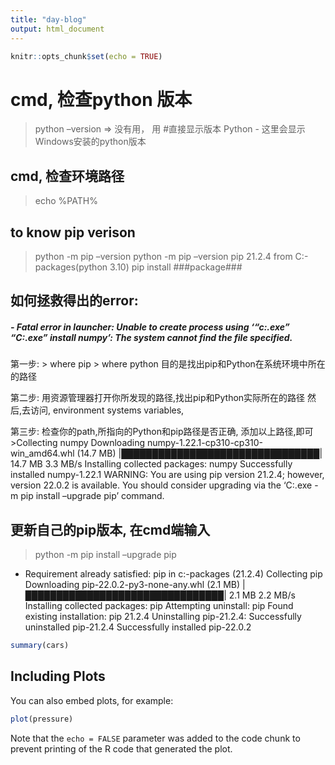 ```yaml
---
title: "day-blog"
output: html_document
---
```


```r
knitr::opts_chunk$set(echo = TRUE)
```
# cmd, 检查python 版本
> python --version  => 没有用， 用
 #直接显示版本
> Python 
- 这里会显示Windows安装的python版本

## cmd, 检查环境路径
> echo %PATH%

## to know pip verison
> python -m pip --version
python -m pip --version
pip 21.2.4 from C:\Users\Public\lib\site-packages\pip (python 3.10)
> pip install ###package### 

## 如何拯救得出的error:
##### - Fatal error in launcher: Unable to create process using '"c:\python37\python.exe"  "C:\Python37\Scripts\pip.exe" install numpy': The system cannot find the file specified.

第一步:
> where pip
> where python
目的是找出pip和Python在系统环境中所在的路径

第二步:
用资源管理器打开你所发现的路径,找出pip和Python实际所在的路径
然后,去访问, environment systems variables,

第三步:
检查你的path,所指向的Python和pip路径是否正确,
添加以上路径,即可
>Collecting numpy
  Downloading numpy-1.22.1-cp310-cp310-win_amd64.whl (14.7 MB)
     |████████████████████████████████| 14.7 MB 3.3 MB/s
Installing collected packages: numpy
Successfully installed numpy-1.22.1
WARNING: You are using pip version 21.2.4; however, version 22.0.2 is available.
You should consider upgrading via the 'C:\Users\Public\python.exe -m pip install --upgrade pip' command.

## 更新自己的pip版本, 在cmd端输入
> python -m pip install --upgrade pip

- Requirement already satisfied: pip in c:\users\public\lib\site-packages (21.2.4)
Collecting pip
  Downloading pip-22.0.2-py3-none-any.whl (2.1 MB)
     |████████████████████████████████| 2.1 MB 2.2 MB/s
Installing collected packages: pip
  Attempting uninstall: pip
    Found existing installation: pip 21.2.4
    Uninstalling pip-21.2.4:
      Successfully uninstalled pip-21.2.4
Successfully installed pip-22.0.2


```r
summary(cars)
```

## Including Plots

You can also embed plots, for example:

```r
plot(pressure)
```

Note that the `echo = FALSE` parameter was added to the code chunk to prevent printing of the R code that generated the plot.
